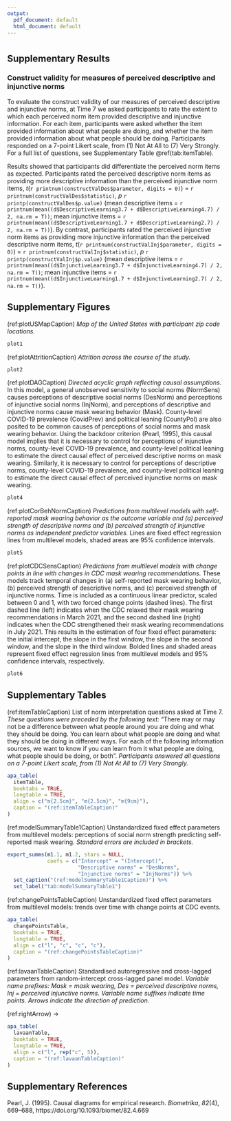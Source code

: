 ```yaml
---
output:
  pdf_document: default
  html_document: default
---
```

\renewcommand{\appendixname}{\textbf{Supplementary Materials}}
\renewcommand{\thefigure}{S\arabic{figure}} \setcounter{figure}{0}
\renewcommand{\thetable}{S\arabic{table}} \setcounter{table}{0}
\renewcommand{\theequation}{S\arabic{table}} \setcounter{equation}{0}

#

## Supplementary Results

### Construct validity for measures of perceived descriptive and injunctive norms

To evaluate the construct validity of our measures of perceived descriptive and injunctive norms, at Time 7 we asked participants to rate the extent to which each perceived norm item provided descriptive and injunctive information. For each item, participants were asked whether the item provided information about what people are doing, and whether the item provided information about what people should be doing. Participants responded on a 7-point Likert scale, from (1) Not At All to (7) Very Strongly. For a full list of questions, see Supplementary Table \@ref(tab:itemTable).

Results showed that participants did differentiate the perceived norm items as expected. Participants rated the perceived descriptive norm items as providing more descriptive information than the perceived injunctive norm items, _t_(`r printnum(constructValDes$parameter, digits = 0)`) = `r printnum(constructValDes$statistic)`, _p_ `r printp(constructValDes$p.value)` (mean descriptive items = `r printnum(mean((d$DescriptiveLearning3.7 + d$DescriptiveLearning4.7) / 2, na.rm = T))`; mean injunctive items = `r printnum(mean((d$DescriptiveLearning1.7 + d$DescriptiveLearning2.7) / 2, na.rm = T))`). By contrast, participants rated the perceived injunctive norm items as providing more injunctive information than the perceived descriptive norm items, _t_(`r printnum(constructValInj$parameter, digits = 0)`) = `r printnum(constructValInj$statistic)`, _p_ `r printp(constructValInj$p.value)` (mean descriptive items = `r printnum(mean((d$InjunctiveLearning3.7 + d$InjunctiveLearning4.7) / 2, na.rm = T))`; mean injunctive items = `r printnum(mean((d$InjunctiveLearning1.7 + d$InjunctiveLearning2.7) / 2, na.rm = T))`).

\newpage

## Supplementary Figures

(ref:plotUSMapCaption) _Map of the United States with participant zip code locations._

```r
plot1
```

\newpage

(ref:plotAttritionCaption) _Attrition across the course of the study._

```r
plot2
```

\newpage

(ref:plotDAGCaption) _Directed acyclic graph reflecting causal assumptions._ In this model, a general unobserved sensitivity to social norms (NormSens) causes perceptions of descriptive social norms (DesNorm) and perceptions of injunctive social norms (InjNorm), and perceptions of descriptive and injunctive norms cause mask wearing behavior (Mask). County-level COVID-19 prevalence (CovidPrev) and political leaning (CountyPol) are also posited to be common causes of perceptions of social norms and mask wearing behavior. Using the backdoor criterion (Pearl, 1995), this causal model implies that it is necessary to control for perceptions of injunctive norms, county-level COVID-19 prevalence, and county-level political leaning to estimate the direct causal effect of perceived descriptive norms on mask wearing. Similarly, it is necessary to control for perceptions of descriptive norms, county-level COVID-19 prevalence, and county-level political leaning to estimate the direct causal effect of perceived injunctive norms on mask wearing.

```r
plot4
```

\newpage

(ref:plotCorBehNormCaption) _Predictions from multilevel models with self-reported mask wearing behavior as the outcome variable and (a) perceived strength of descriptive norms and (b) perceived strength of injunctive norms as independent predictor variables._ Lines are fixed effect regression lines from multilevel models, shaded areas are 95% confidence intervals.

```r
plot5
```

\newpage

(ref:plotCDCSensCaption) _Predictions from multilevel models with change points in line with changes in CDC mask wearing recommendations._ These models track temporal changes in (a) self-reported mask wearing behavior, (b) perceived strength of descriptive norms, and (c) perceived strength of injunctive norms. Time is included as a continuous linear predictor, scaled between 0 and 1, with two forced change points (dashed lines). The first dashed line (left) indicates when the CDC relaxed their mask wearing recommendations in March 2021, and the second dashed line (right) indicates when the CDC strengthened their mask wearing recommendations in July 2021. This results in the estimation of four fixed effect parameters: the initial intercept, the slope in the first window, the slope in the second window, and the slope in the third window. Bolded lines and shaded areas represent fixed effect regression lines from multilevel models and 95% confidence intervals, respectively.

```r
plot6
```

\newpage

## Supplementary Tables

(ref:itemTableCaption) List of norm interpretation questions asked at Time 7. _These questions were preceded by the following text:_ "There may or may not be a difference between what people around you are doing and what they should be doing. You can learn about what people are doing and what they should be doing in different ways. For each of the following information sources, we want to know if you can learn from it what people are doing, what people should be doing, or both". _Participants answered all questions on a 7-point Likert scale, from (1) Not At All to (7) Very Strongly._

```r
apa_table(
  itemTable,
  booktabs = TRUE,
  longtable = TRUE,
  align = c("m{2.5cm}", "m{2.5cm}", "m{9cm}"),
  caption = "(ref:itemTableCaption)"
)
```

\newpage

(ref:modelSummaryTable1Caption) Unstandardized fixed effect parameters from multilevel models: perceptions of social norm strength predicting self-reported mask wearing. _Standard errors are included in brackets._

```r
export_summs(m1.1, m1.2, stars = NULL,
             coefs = c("Intercept" = "(Intercept)",
                       "Descriptive norms" = "DesNorms",
                       "Injunctive norms" = "InjNorms")) %>% 
  set_caption("(ref:modelSummaryTable1Caption)") %>%
  set_label("tab:modelSummaryTable1")
```

\newpage

(ref:changePointsTableCaption) Unstandardized fixed effect parameters from multilevel models: trends over time with change points at CDC events.

```r
apa_table(
  changePointsTable,
  booktabs = TRUE,
  longtable = TRUE,
  align = c("l", "c", "c", "c"),
  caption = "(ref:changePointsTableCaption)"
)
```

\newpage

(ref:lavaanTableCaption) Standardised autoregressive and cross-lagged parameters from random-intercept cross-lagged panel model. _Variable name prefixes: Mask = mask wearing, Des = perceived descriptive norms, Inj = perceived injunctive norms. Variable name suffixes indicate time points. Arrows indicate the direction of prediction._

(ref:rightArrow) →

```r
apa_table(
  lavaanTable,
  booktabs = TRUE,
  longtable = TRUE,
  align = c("l", rep("c", 5)),
  caption = "(ref:lavaanTableCaption)"
)
```

\newpage

## Supplementary References

Pearl, J. (1995). Causal diagrams for empirical research. _Biometrika_, _82_(4), 669–688, https://doi.org/10.1093/biomet/82.4.669
